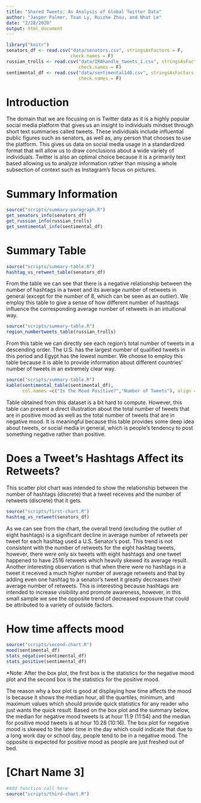 ```yaml
---
title: "Shared Tweets: An Analysis of Global Twitter Data"
author: "Jasper Palmer, Toan Ly, Ruizhe Zhou, and Nhat Le"
date: "2/28/2020"
output: html_document
---
```


```r
library("knitr")
senators_df <- read.csv("data/senators.csv", stringsAsFactors = F,
                        check.names = F)
russian_trolls <- read.csv("data/IRAhandle_tweets_1.csv", stringsAsFactors = F,
                           check.names = F)
sentimental_df <- read.csv("data/sentimental140.csv", stringsAsFactors = F,
                           check.names = F)
```

<style>
.html-widget {
    margin: auto;
    margin-top: 25px;
    margin-bottom: 25px;
}
</style>

# Introduction

  The domain that we are focusing on is Twitter data as it is a highly popular 
  social media platform that gives us an insight to individuals mindset through 
  short text summaries called tweets. These individuals include influential public
  figures such as senators, as well as, any person that chooses to use the 
  platform. This gives us data on social media usage in a standardized format that
  will allow us to draw conclusions about a wide variety of individuals. Twitter 
  is also an optimal choice because it is a primarily text based allowing us to 
  analyze information rather than missing a whole subsection of context 
  such as Instagram’s focus on pictures.

# Summary Information
```r
source("scripts/summary-paragraph.R")
get_senators_info(senators_df)
get_russian_info(russian_trolls)
get_sentimental_info(sentimental_df)
```

# Summary Table
```r
source("scripts/summary-table.R")
hashtag_vs_retweet_table(senators_df)
```
  
  From the table we can see that there is a negative relationship between
  the number of hashtags in a tweet and its average number of retweets in
  general (except for the number of 8, which can be seen as an outlier). 
  We employ this table to give a sense of how different number of hashtags 
  influence the corresponding average number of retweets in an intuitional way. 
  
```r
source("scripts/summary-table.R")
region_numbertweets_table(russian_trolls)
```
  
  From this table we can directly see each region's total number of tweets 
  in a descending order. The U.S. has the largest number of qualified tweets 
  in this period and Egypt has the lowest number. We choose to employ this 
  table because it is able to provide information about different countries' 
  number of tweets in an extremely clear way. 
  
```r
source("scripts/summary-table.R")
kable(sentimental_table(sentimental_df), 
      col.names =c("Is the Mood Positive?","Number of Tweets"), align = "l")
```
  
  Table obtained from this dataset is a bit hard to compute. However, this 
  table can present a direct illustration about the total number of tweets 
  that are in positive mood as well as the total number of tweets that are 
  in negative mood. It is meaningful because this table provides some deep 
  idea about tweets, or social media in general, which is people's tendency 
  to post something negative rather than positive.

# Does a Tweet's Hashtags Affect its Retweets?

This scatter plot chart was intended to show the relationship between the number
of hashtags (discrete) that a tweet receives and the number of retweets
(discrete) that it gets.

```r
source("scripts/first-chart.R")
hashtag_vs_retweet(senators_df)
```

  As we can see from the chart, the overall trend (excluding the outlier of eight
  hashtags) is a significant decline in average number of retweets per tweet for
  each hashtag used a U.S. Senator's post. This trend is not consistent with the
  number of retweets for the eight hashtag tweets, however, there were only six
  tweets with eight hashtags and one tweet happened to have 2516 retweets which
  heavily skewed its average result. Another interesting observation is that when
  there were no hashtags in a tweet it received a much higher number of average
  retweets and that by adding even one hashtag to a senator’s tweet it greatly
  decreases their average number of retweets. This is interesting because hashtags
  are intended to increase visibility and promote awareness, however, in this
  small sample we see the opposite trend of decreased exposure that could be
  attributed to a variety of outside factors.

# How time affects mood

```r
source("scripts/second-chart.R")
mood(sentimental_df)
stats_negative(sentimental_df)
stats_positive(sentimental_df)
```

  *Note: After the box plot, the first box is the statistics for the negative mood
  plot and the second box is the statistics for the positive mood.

  The reason why a box plot is good at displaying how time affects the mood is
  because it shows the median hour, all the quartiles, minimum, and maximum
  values which should provide quick statistics for any reader who just wants the
  quick result. Based on the box plot and the summary below, the median for
  negative mood tweets is at hour 11.9 (11:54) and the median for positive mood
  tweets is at hour 10.28 (10:16). The box plot for negative mood is skewed to the
  later time in the day which could indicate that due to a long work day or school
  day, people tend to be in a negative mood. The opposite is expected for positive
  mood as people are just freshed out of bed.

# [Chart Name 3]

```r
#Add function call here
source("scripts/third-chart.R")
```




